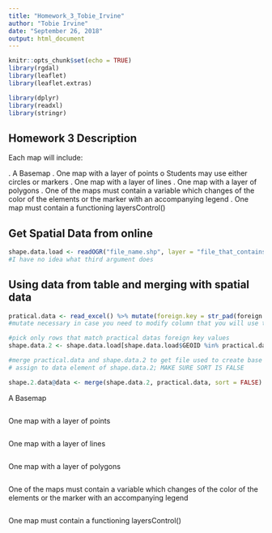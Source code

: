 ```yaml
---
title: "Homework_3_Tobie_Irvine"
author: "Tobie Irvine"
date: "September 26, 2018"
output: html_document
---
```


```r
knitr::opts_chunk$set(echo = TRUE)
library(rgdal)
library(leaflet)
library(leaflet.extras)

library(dplyr)
library(readxl)
library(stringr)

```

## Homework 3 Description
Each map will include: 

.	A Basemap
.	One map with a layer of points
  o	Students may use either circles or markers
.	One map with a layer of lines
.	One map with a layer of polygons
.	One of the maps must contain a variable which changes of the color of the elements or the marker with an accompanying legend
.	One map must contain a functioning layersControl() 


## Get Spatial Data from online

```r
shape.data.load <- readOGR("file_name.shp", layer = "file_that_contains_shape_file", GDAL1_integer64_policy = TRUE)
#I have no idea what third argument does
```
## Using data from table and merging with spatial data
```r
pratical.data <- read_excel() %>% mutate(foreign.key = str_pad(foreign.key, 4, pad = "0"))
#mutate necessary in case you need to modify column that you will use to join shape # file and data file

#pick only rows that match practical datas foreign key values
shape.data.2 <- shape.data.load[shape.data.load$GEOID %in% practical.data$foreign.key]

#merge practical.data and shape.data.2 to get file used to create base map and 
# assign to data element of shape.data.2; MAKE SURE SORT IS FALSE

shape.2.data@data <- merge(shape.data.2, practical.data, sort = FALSE)

```
A Basemap
```r

```
One map with a layer of points
```r

```
One map with a layer of lines
```r

```
One map with a layer of polygons
```r

```
One of the maps must contain a variable which changes of the color of the elements or the marker with an accompanying legend
```r

```
One map must contain a functioning layersControl()
```r

```


